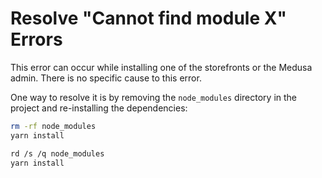 
# Resolve "Cannot find module X" Errors

This error can occur while installing one of the storefronts or the Medusa admin. There is no specific cause to this error.

One way to resolve it is by removing the `node_modules` directory in the project and re-installing the dependencies:

<Tabs groupId="operating-systems" isCodeTabs={true}>
<TabItem value="unix" label="MacOS / Linux" default>

```bash
rm -rf node_modules
yarn install
```

</TabItem>
<TabItem value="windows" label="Windows">

```bash
rd /s /q node_modules
yarn install
```

</TabItem>
</Tabs>